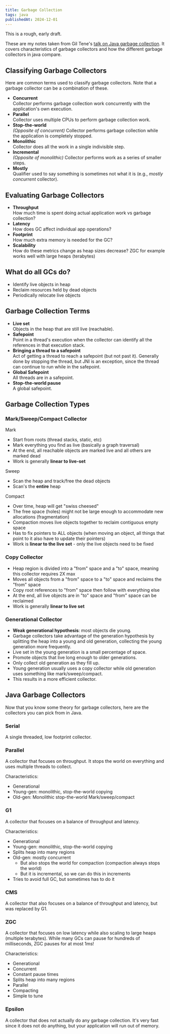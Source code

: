 ```yaml
---
title: Garbage Collection
tags: java
publishedAt: 2024-12-01
---
```


<Warning>This is a rough, early draft.</Warning>

These are my notes taken from Gil Tene's [talk on Java garbage collection](https://www.youtube.com/watch?v#Uj1_4shgXpk).
It covers characteristics of garbage collectors and how the different garbage collectors in java compare.

## Classifying Garbage Collectors

Here are common terms used to classify garbage collectors.
Note that a garbage collector can be a combination of these.

- **Concurrent**  
   Collector performs garbage collection work concurrently with the application's own execution.
- **Parallel**  
   Collector uses multiple CPUs to perform garbage collection work.
- **Stop-the-world**  
   _(Opposite of concurrent)_ Collector performs garbage collection while the application is completely stopped.
- **Monolithic**  
   Collector does all the work in a single indivisible step.
- **Incremental**  
   _(Opposite of monolithic)_ Collector performs work as a series of smaller steps.
- **Mostly**  
   Qualifier used to say something is sometimes not what it is (e.g., _mostly concurrent_ collector).

## Evaluating Garbage Collectors

- **Throughput**  
   How much time is spent doing actual application work vs garbage collection?
- **Latency**  
   How does GC affect individual app operations?
- **Footprint**  
   How much extra memory is needed for the GC?
- **Scalability**  
   How do these metrics change as heap sizes decrease? ZGC for example works well with large heaps (terabytes)

## What do all GCs do?

- Identify live objects in heap
- Reclaim resources held by dead objects
- Periodically relocate live objects

## Garbage Collection Terms

- **Live set**  
   Objects in the heap that are still live (reachable).
- **Safepoint**  
   Point in a thread's execution when the collector can identify all the references in that execution stack.
- **Bringing a thread to a safepoint**  
   Act of getting a thread to reach a safepoint (but not past it).
  Generally done by stopping the thread, but JNI is an exception, since the thread can continue to run while in the safepoint.
- **Global Safepoint**  
   All threads are in a safepoint.
- **Stop-the-world pause**  
   A global safepoint.

## Garbage Collection Types

### Mark/Sweep/Compact Collector

Mark

- Start from roots (thread stacks, static, etc)
- Mark everything you find as live (basically a graph traversal)
- At the end, all reachable objects are marked live and all others are marked dead
- Work is generally **linear to live-set**

Sweep

- Scan the heap and track/free the dead objects
- Scan's the **entire** heap

Compact

- Over time, heap will get "swiss cheesed"
- The free space (holes) might not be large enough to accommodate new allocations (fragmentation)
- Compaction moves live objects together to reclaim contiguous empty space
- Has to fix pointers to ALL objects (when moving an object, all things that point to it also have to update their pointers)
- Work is **linear to the live set** - only the live objects need to be fixed

### Copy Collector

- Heap region is divided into a "from" space and a "to" space, meaning this collector requires 2X max
- Moves all objects from a "from" space to a "to" space and reclaims the "from" space
- Copy root references to "from" space then follow with everything else
- At the end, all live objects are in "to" space and "from" space can be reclaimed
- Work is generally **linear to live set**

### Generational Collector

- **Weak generational hypothesis**: most objects die young.
- Garbage collectors take advantage of the generation hypothesis by splitting the heap into a young and old generation, collecting the young generation more frequently.
- Live set in the young generation is a small percentage of space.
- Promote objects that live long enough to older generations.
- Only collect old generation as they fill up.
- Young generation usually uses a copy collector while old generation uses something like mark/sweep/compact.
- This results in a more efficient collector.

## Java Garbage Collectors

Now that you know some theory for garbage collectors, here are the collectors you can pick from in Java.

### Serial

A single threaded, low footprint collector.

### Parallel

A collector that focuses on throughput.
It stops the world on everything and uses multiple threads to collect.

Characteristics:

- Generational
- Young-gen: monolithic, stop-the-world copying
- Old-gen: Monolithic stop-the-world Mark/sweep/compact

### G1

A collector that focuses on a balance of throughput and latency.

Characteristics:

- Generational
- Young-gen: monolithic, stop-the-world copying
- Splits heap into many regions
- Old-gen: mostly concurrent
    - But also stops the world for compaction (compaction always stops the world)
    - But it is incremental, so we can do this in increments
- Tries to avoid full GC, but sometimes has to do it

### CMS

A collector that also focuses on a balance of throughput and latency, but was replaced by G1.

### ZGC

A collector that focuses on low latency while also scaling to large heaps (multiple terabytes).
While many GCs can pause for hundreds of milliseconds, ZGC pauses for at most 1ms!

Characteristics:

- Generational
- Concurrent
- Constant pause times
- Splits heap into many regions
- Parallel
- Compacting
- Simple to tune

### Epsilon

A collector that does not actually do any garbage collection.
It's very fast since it does not do anything, but your application will run out of memory.
